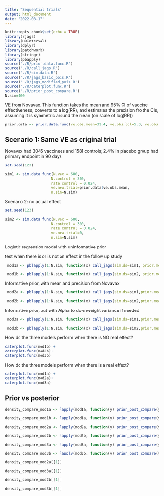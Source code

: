 ```yaml
---
title: "Sequential trials"
output: html_document
date: '2022-08-17'
---
```


```r
knitr::opts_chunk$set(echo = TRUE)
library(rjags)
library(HDInterval)
library(dplyr)
library(patchwork)
library(stringr)
library(pbapply)
source('./R/prior.data.func.R')
source('./R/call_jags.R')
source('./R/sim.data.R')
source('./R/jags_basic_pois.R')
source('./R/jags_modified_pois.R')
source('./R/caterplot.func.R')
source('./R/prior_post_compare.R')
N.sim=100

```


VE from Novavax. This function takes the mean and 95% CI of vaccine effectiveness, converts to a log(RR), and estimates the precision fro the CIs, assuming it is symmetric around the mean (on scale of log(RR))
```r
prior.data <- prior.data.func(ve.obs.mean=39.4, ve.obs.lcl=5.3, ve.obs.ucl=61.2)
```


## Scenario 1: Same VE as original trial
Novavax had 3045 vaccinees and 1581 controls; 2.4% in placebo group had primary endpoint in 90 days
```r
set.seed(123)

sim1 <- sim.data.func(N.vax = 600,
                     N.control = 300,
                     rate.control = 0.024,
                     ve.new.trial=prior.data$ve.obs.mean,
                     n.sim=N.sim)
```

Scenario 2: no actual effect
```r
set.seed(123)

sim2 <- sim.data.func(N.vax = 600,
                     N.control = 300,
                     rate.control = 0.024,
                     ve.new.trial=0,
                     n.sim=N.sim)
```

Logistic regression model with uninformative prior

test when there is or is not an effect in the follow up study
```r
 mod1a <- pblapply(1:N.sim, function(x) call_jags(sim.ds=sim1, prior.mean=0, prior.prec=1e-4,repN=x))

 mod1b <- pblapply(1:N.sim, function(x) call_jags(sim.ds=sim2, prior.mean=0, prior.prec=1e-4,repN=x))
```

Informative prior, with mean and precision from Novavax
```r
 mod2a <- pblapply(1:N.sim, function(x) call_jags(sim.ds=sim1,prior.mean=prior.data$log_irr.obs[1], prior.prec=prior.data$prec.log.irr.obs,repN=x))

 mod2b <- pblapply(1:N.sim, function(x) call_jags(sim.ds=sim2,prior.mean=prior.data$log_irr.obs[1], prior.prec=prior.data$prec.log.irr.obs,repN=x))
```
Informative prior, but with Alpha to downweight variance if needed
```r
 mod3a <- pblapply(1:N.sim, function(x) call_jags(sim.ds=sim1,prior.mean=prior.data$log_irr.obs[1], prior.prec=prior.data$prec.log.irr.obs,repN=x, model.select=model_string_modified_pois) )

 mod3b <- pblapply(1:N.sim, function(x) call_jags(sim.ds=sim2,prior.mean=prior.data$log_irr.obs[1], prior.prec=prior.data$prec.log.irr.obs,repN=x, model.select=model_string_modified_pois) )

``` 



How do the three models perform when there is NO real effect?
```r
caterplot.func(mod1b) +
caterplot.func(mod2b)+
caterplot.func(mod3b)

```

How do the three models perform when there is a real effect?
```r
caterplot.func(mod1a) +
caterplot.func(mod2a)+
caterplot.func(mod3a)

```


## Prior vs posterior
```r
density_compare_mod1a <- lapply(mod1a, function(y) prior_post_compare(y))

density_compare_mod1b <- lapply(mod1a, function(y) prior_post_compare(y))

density_compare_mod2a <- lapply(mod2a, function(y) prior_post_compare(y))

density_compare_mod2b <- lapply(mod2b, function(y) prior_post_compare(y))

density_compare_mod3a <- lapply(mod3a, function(y) prior_post_compare(y))

density_compare_mod3b <- lapply(mod3b, function(y) prior_post_compare(y))

density_compare_mod2a[[1]]

density_compare_mod3a[[1]]

density_compare_mod2b[[1]]

density_compare_mod3b[[1]]

```


